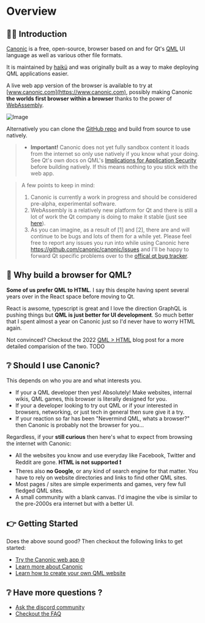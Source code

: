 # Overview
## 👋🏼 Introduction
[Canonic](https://www.canonic.com) is a free, open-source, browser based on and for Qt's [QML](https://doc.qt.io/qt-6/qmlapplications.html) UI language as well as various other file formats.

It is maintained by [haikü](https://www.deviantart.com/haikuo) and was originally built as a way to make deploying QML applications easier.

A live web app version of the browser is available to try at [www.canonic.com](https://www.canonic.com), possibly making Canonic **the worlds first browser within a browser** thanks to the power of [WebAssembly](https://webassembly.org/).


![Image](https://raw.githubusercontent.com/canonic/canonic/main/assets/images/canonic_themes_screenshot.png)

Alternatively you can clone the [GitHub repo](https://github.com/canonic/canonic) and build from source to use natively. 

> - **Important!**  Canonic does not yet fully sandbox content it loads from the internet so only use natively if you know what your doing. See Qt's own docs on QML's [Implications for Application Security](https://doc.qt.io/qt-6/qtqml-documents-networktransparency.html#implications-for-application-security) before building natively. If this means nothing to you stick with the web app.

> A few points to keep in mind:
> 
> 1. Canonic is currently a work in progress and should be considered pre-alpha, experimental software.
> 2. WebAssembly is a relatively new platform for Qt and there is still a lot of work the Qt company is doing to make it stable (just see [here](https://bugreports.qt.io/secure/RapidBoard.jspa?rapidView=258)).
> 3. As you can imagine, as a result of [1] and [2], there are and will continue to be bugs and lots of them for a while yet. Please feel free to report any issues you run into while using Canonic here https://github.com/canonic/canonic/issues and I'll be happy to forward Qt specific problems over to the [offical qt bug tracker](https://bugreports.qt.io).


## 🎯 Why build a browser for QML?

**Some of us prefer QML to HTML**. I say this despite having spent several years over in the React space before moving to Qt. 

React is awsome, typescript is great and I love the direction GraphQL is pushing things but **QML is just better for UI development**. So much better that I spent almost a year on Canonic just so I'd never have to worry HTML again.

Not convinced? Checkout the 2022 [QML > HTML](/qml-greater-than-html.mdx) blog post for a more detailed comparision of the two. TODO


## ❔ Should I use Canonic?

This depends on who you are and what interests you.

- If your a QML developer then yes! Absolutely! Make websites, internal wikis, QML games, this browser is literally designed for you.
- If your a developer looking to try out QML or if your interested in browsers, networking, or just tech in general then sure give it a try.
- If your reaction so far has been "Nevermind QML, whats a browser?" then Canonic is probably not the browser for you...

Regardless, if your **still curious** then here's what to expect from browsing the internet with Canonic:

- All the websites you know and use everyday like Facebook, Twitter and Reddit are gone. **HTML is not supported ❗**
- Theres also **no Google**, or any kind of search engine for that matter. You have to rely on website directories and links to find other QML sites.
- Most pages / sites are simple experiments and games, very few full fledged QML sites.
- A small community with a blank canvas. I'd imagine the vibe is similar to the pre-2000s era internet but with a better UI.


## 👉 Getting Started

Does the above sound good? Then checkout the following links to get started:

- [Try the Canonic web app 🌐](https://www.canonic.com)
- [Learn more about Canonic](/features.mdx)
- [Learn how to create your own QML website](/getting-started-with-qml.mdx)

## ❔ Have more questions ?
- [Ask the discord community](https://discord.com/invite/YcsEwdaNbR)
- [Checkout the FAQ](/faq.mdx)